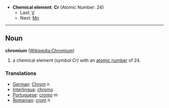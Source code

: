 *'''Chemical element''': '''Cr''' (Atomic Number: 24)
**Last: [[Vanadium|V]]
**Next: [[Manganese|Mn]]
----
== Noun ==
'''chromium''' ([[en:Chromium|Wikipedia:Chromium]])

# a chemical element ''(symbol Cr)'' with an [[atomic number]] of 24.

===Translations===
*[[German]]: [[Chrom]] ''n''
*[[Interlingua]]: [[chromo]]
*[[Portuguese]]: [[cromo]] ''m''
*[[Romanian]]: [[crom]] ''n''
